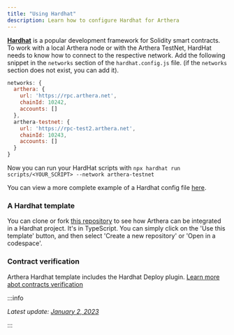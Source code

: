 ```yaml
---
title: "Using Hardhat"
description: Learn how to configure Hardhat for Arthera
---
```


[**Hardhat**](https://hardhat.org/) is a popular development framework for Solidity smart contracts.
To work with a local Arthera node or with the Arthera TestNet, HardHat needs to know how to connect to the respective network.
Add the following snippet in the `networks` section of the `hardhat.config.js` file. (if the `networks` section does
not exist, you can add it).

```js
networks: {
  arthera: {
    url: 'https://rpc.arthera.net',
    chainId: 10242,
    accounts: []
  },
  arthera-testnet: {
    url: 'https://rpc-test2.arthera.net',
    chainId: 10243,
    accounts: []
  }
}
```

Now you can run your HardHat scripts with `npx hardhat run scripts/<YOUR_SCRIPT> --network arthera-testnet`

You can view a more complete example of a Hardhat config file [here](https://github.com/artheranet/arthera-hardhat-template/blob/main/hardhat.config.ts).

### A Hardhat template

You can clone or fork [this repository](https://github.com/artheranet/arthera-hardhat-template) to see how Arthera can be integrated in a Hardhat project. It's in TypeScript. You can simply click on the 'Use this template' button, and then select 'Create a new repository' or 'Open in a codespace'.

### Contract verification

Arthera Hardhat template includes the Hardhat Deploy plugin. [Learn more abot contracts verification](/build/developing-sc/contracts-verification)

:::info

_Latest update: [January 2, 2023](https://github.com/artheranet/arthera-docs)_

:::
